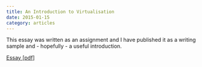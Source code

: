```yaml
---
title: An Introduction to Virtualisation
date: 2015-01-15
category: articles
---
```


This essay was written as an assignment and I have published it as a writing sample and - hopefully - a useful introduction.

[Essay [pdf]](/assets/articles/virtualisation-essay-billytrend.pdf)
